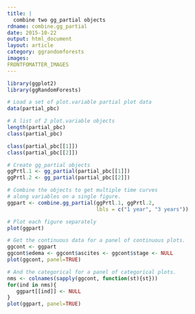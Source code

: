 ```yaml
---
title: |
  combine two gg_partial objects
rdname: combine.gg_partial
date: 2015-10-22
output: html_document
layout: article
category: ggrandomforests
images:
FRONTFOMATTER_IMAGES
---
```


```r
library(ggplot2)
library(ggRandomForests)
```

```r
# Load a set of plot.variable partial plot data
data(partial_pbc)

# A list of 2 plot.variable objects
length(partial_pbc)
class(partial_pbc)

class(partial_pbc[[1]])
class(partial_pbc[[2]])

# Create gg_partial objects
ggPrtl.1 <- gg_partial(partial_pbc[[1]])
ggPrtl.2 <- gg_partial(partial_pbc[[2]])

# Combine the objects to get multiple time curves
# along variables on a single figure.
ggpart <- combine.gg_partial(ggPrtl.1, ggPrtl.2,
                             lbls = c("1 year", "3 years"))

# Plot each figure separately
plot(ggpart)

# Get the continuous data for a panel of continuous plots.
ggcont <- ggpart
ggcont$edema <- ggcont$ascites <- ggcont$stage <- NULL
plot(ggcont, panel=TRUE)

# And the categorical for a panel of categorical plots.
nms <- colnames(sapply(ggcont, function(st){st}))
for(ind in nms){
   ggpart[[ind]] <- NULL
}
plot(ggpart, panel=TRUE)



```